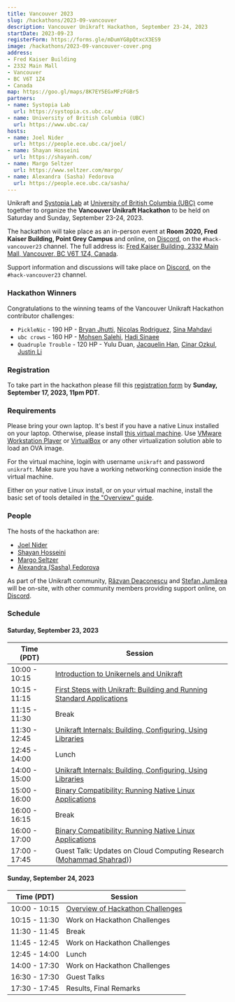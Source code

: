 ```yaml
---
title: Vancouver 2023
slug: /hackathons/2023-09-vancouver
description: Vancouver Unikraft Hackathon, September 23-24, 2023
startDate: 2023-09-23
registerForm: https://forms.gle/mDumYG8pQtxcX3ES9
image: /hackathons/2023-09-vancouver-cover.png
address:
- Fred Kaiser Building
- 2332 Main Mall
- Vancouver
- BC V6T 1Z4
- Canada
map: https://goo.gl/maps/8K7EY5EGxMFzFGBr5
partners:
- name: Systopia Lab
  url: https://systopia.cs.ubc.ca/
- name: University of British Columbia (UBC)
  url: https://www.ubc.ca/
hosts:
- name: Joel Nider
  url: https://people.ece.ubc.ca/joel/
- name: Shayan Hosseini
  url: https://shayanh.com/
- name: Margo Seltzer
  url: https://www.seltzer.com/margo/
- name: Alexandra (Sasha) Fedorova
  url: https://people.ece.ubc.ca/sasha/
---
```


Unikraft and [Systopia Lab](https://systopia.cs.ubc.ca/) at [University of British Columbia (UBC)](https://www.ubc.ca/) come together to organize the **Vancouver Unikraft Hackathon** to be held on Saturday and Sunday, September 23-24, 2023.

The hackathon will take place as an in-person event at **Room 2020, Fred Kaiser Building, Point Grey Campus** and online, on [Discord](http://bit.ly/UnikraftDiscord), on the `#hack-vancouver23` channel.
The full address is: [Fred Kaiser Building, 2332 Main Mall, Vancouver, BC V6T 1Z4, Canada](https://goo.gl/maps/8K7EY5EGxMFzFGBr5).

Support information and discussions will take place on [Discord](http://bit.ly/UnikraftDiscord), on the `#hack-vancouver23` channel.

### Hackathon Winners

Congratulations to the winning teams of the Vancouver Unikraft Hackathon contributor challenges:

- `PickleNic` - 190 HP - [Bryan Jhutti](https://github.com/BJhutti), [Nicolas Rodriguez](https://github.com/NicRodri), [Sina Mahdavi](https://github.com/sinamhdv)
- `ubc crows` - 160 HP - [Mohsen Salehi](https://github.com/Moh3nsalehi), [Hadi Sinaee](https://github.com/hadisinaee)
- `Quadruple Trouble` - 120 HP - Yulu Duan, [Jacquelin Han](https://github.com/JackieHam), [Cinar Ozkul](https://github.com/cozkul), [Justin Li](https://github.com/justin9939)

### Registration

To take part in the hackathon please fill this [registration form](https://forms.gle/mDumYG8pQtxcX3ES9) by **Sunday, September 17, 2023, 11pm PDT**.

### Requirements

Please bring your own laptop.
It's best if you have a native Linux installed on your laptop.
Otherwise, please install [this virtual machine](https://drive.google.com/file/d/16oBxfjFvu5mpf6DMb4-bsnyd5n2FqReo/view?usp=sharing).
Use [VMware Workstation Player](https://www.vmware.com/ca/products/workstation-player/workstation-player-evaluation.html) or [VirtualBox](https://www.virtualbox.org/) or any other virtualization solution able to load an OVA image.

For the virtual machine, login with username `unikraft` and password `unikraft`.
Make sure you have a working networking connection inside the virtual machine.

Either on your native Linux install, or on your virtual machine, install the basic set of tools detailed in [the "Overview" guide](/guides/overview#set-up).

### People

The hosts of the hackathon are:

* [Joel Nider](https://people.ece.ubc.ca/joel/)
* [Shayan Hosseini](https://shayanh.com/)
* [Margo Seltzer](https://www.seltzer.com/margo/)
* [Alexandra (Sasha) Fedorova](https://people.ece.ubc.ca/sasha/)

As part of the Unikraft community, [Răzvan Deaconescu](https://github.com/razvand) and [Ștefan Jumărea](https://github.com/StefanJum) will be on-site, with other community members providing support online, on [Discord](http://bit.ly/UnikraftDiscord).

### Schedule

#### Saturday, September 23, 2023

| Time (PDT)    | Session                                                                                              |
| ------------- | -----------------------------------------------------------------------------------------------------|
| 10:00 - 10:15 | [Introduction to Unikernels and Unikraft](/guides/intro)                                             |
| 10:15 - 11:15 | [First Steps with Unikraft: Building and Running Standard Applications](/guides/overview)            |
| 11:15 - 11:30 | Break                                                                                                |
| 11:30 - 12:45 | [Unikraft Internals: Building, Configuring, Using Libraries](/guides/internals)                      |
| 12:45 - 14:00 | Lunch                                                                                                |
| 14:00 - 15:00 | [Unikraft Internals: Building, Configuring, Using Libraries](/guides/internals)                      |
| 15:00 - 16:00 | [Binary Compatibility: Running Native Linux Applications](/guides/bincompat)                         |
| 16:00 - 16:15 | Break                                                                                                |
| 16:00 - 17:00 | [Binary Compatibility: Running Native Linux Applications](/guides/bincompat)                         |
| 17:00 - 17:45 | Guest Talk: Updates on Cloud Computing Research ([Mohammad Shahrad](https://mshahrad.github.io/)))   |

#### Sunday, September 24, 2023

| Time (PDT)    | Session                                                                                              |
| ------------- | -----------------------------------------------------------------------------------------------------|
| 10:00 - 10:15 | [Overview of Hackathon Challenges](/guides/challenges)                                               |
| 10:15 - 11:30 | Work on Hackathon Challenges                                                                         |
| 11:30 - 11:45 | Break                                                                                                |
| 11:45 - 12:45 | Work on Hackathon Challenges                                                                         |
| 12:45 - 14:00 | Lunch                                                                                                |
| 14:00 - 17:30 | Work on Hackathon Challenges                                                                         |
| 16:30 - 17:30 | Guest Talks                                                                                          |
| 17:30 - 17:45 | Results, Final Remarks                                                                               |
